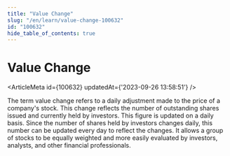 ```yaml
---
title: "Value Change"
slug: "/en/learn/value-change-100632"
id: "100632"
hide_table_of_contents: true
---
```



# Value Change

<ArticleMeta id={100632} updatedAt={'2023-09-26 13:58:51'} />
<div className='border-solid border-b border-t-0 my-4 border-[var(--ifm-color-gray-300)]' />

The term value change refers to a daily adjustment made to the price of a company's stock. This change reflects the number of outstanding shares issued and currently held by investors. This figure is updated on a daily basis. Since the number of shares held by investors changes daily, this number can be updated every day to reflect the changes. It allows a group of stocks to be equally weighted and more easily evaluated by investors, analysts, and other financial professionals.
